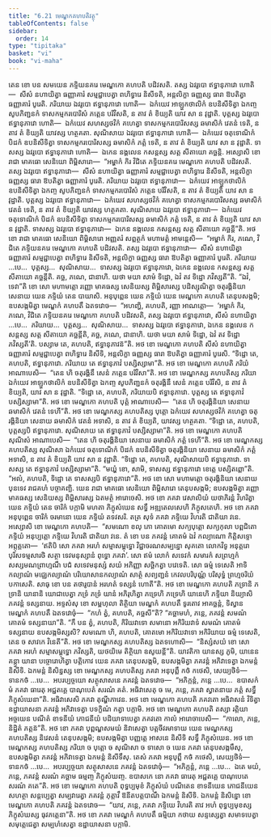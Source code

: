 ```yaml
---
title: "6.21 មេណ្ឌកគហបតិវត្ថុ"
tableOfContents: false
sidebar:
  order: 14
type: "tipitaka"
basket: "vi"
book: "vi-maha"
---
```



<DynamicBreadcrumb />

<Division number="296" book="vi-maha">

<Paragraph number="1343" book="vi-maha">
តេន ខោ បន សមយេន ភទ្ទិយនគរេ មេណ្ឌកោ គហបតិ បដិវសតិ. តស្ស ឯវរូបោ ឥទ្ធានុភាវោ ហោតិ—  សីសំ នហាយិត្វា ធញ្ញាគារំ សម្មជ្ជាបេត្វា ពហិទ្វារេ និសីទតិ, អន្តលិក្ខា ធញ្ញស្ស ធារា ឱបតិត្វា ធញ្ញាគារំ បូរេតិ. ភរិយាយ ឯវរូបោ ឥទ្ធានុភាវោ ហោតិ—  ឯកំយេវ អាឡ្ហកថាលិកំ ឧបនិសីទិត្វា ឯកញ្ច សូបភិញ្ជនកំ ទាសកម្មករបោរិសំ ភត្តេន បរិវិសតិ, ន តាវ តំ ខិយ្យតិ យាវ សា ន វុដ្ឋាតិ. បុត្តស្ស ឯវរូបោ ឥទ្ធានុភាវោ ហោតិ—  ឯកំយេវ សហស្សថវិកំ គហេត្វា ទាសកម្មករបោរិសស្ស ឆមាសិកំ វេតនំ ទេតិ, ន តាវ តំ ខិយ្យតិ យាវស្ស ហត្ថគតា. សុណិសាយ ឯវរូបោ ឥទ្ធានុភាវោ ហោតិ—  ឯកំយេវ ចតុទោណិកំ បិដកំ ឧបនិសីទិត្វា ទាសកម្មករបោរិសស្ស ឆមាសិកំ ភត្តំ ទេតិ, ន តាវ តំ ខិយ្យតិ យាវ សា ន វុដ្ឋាតិ. ទាសស្ស ឯវរូបោ ឥទ្ធានុភាវោ ហោតិ—  ឯកេន នង្គលេន កសន្តស្ស សត្ត សីតាយោ គច្ឆន្តិ.
</Paragraph>

<Paragraph number="1344" book="vi-maha">
អស្សោសិ ខោ រាជា មាគធោ សេនិយោ ពិម្ពិសារោ—  “អម្ហាកំ កិរ វិជិតេ ភទ្ទិយនគរេ មេណ្ឌកោ គហបតិ បដិវសតិ. តស្ស ឯវរូបោ ឥទ្ធានុភាវោ—  សីសំ នហាយិត្វា ធញ្ញាគារំ សម្មជ្ជាបេត្វា ពហិទ្វារេ និសីទតិ, អន្តលិក្ខា ធញ្ញស្ស ធារា ឱបតិត្វា ធញ្ញាគារំ បូរេតិ. ភរិយាយ ឯវរូបោ ឥទ្ធានុភាវោ—  ឯកំយេវ អាឡ្ហកថាលិកំ ឧបនិសីទិត្វា ឯកញ្ច សូបភិញ្ជនកំ ទាសកម្មករបោរិសំ ភត្តេន បរិវិសតិ, ន តាវ តំ ខិយ្យតិ យាវ សា ន វុដ្ឋាតិ. បុត្តស្ស ឯវរូបោ ឥទ្ធានុភាវោ—  ឯកំយេវ សហស្សថវិកំ គហេត្វា ទាសកម្មករបោរិសស្ស ឆមាសិកំ វេតនំ ទេតិ, ន តាវ តំ ខិយ្យតិ យាវស្ស ហត្ថគតា. សុណិសាយ ឯវរូបោ ឥទ្ធានុភាវោ—  ឯកំយេវ ចតុទោណិកំ បិដកំ ឧបនិសីទិត្វា ទាសកម្មករបោរិសស្ស ឆមាសិកំ ភត្តំ ទេតិ, ន តាវ តំ ខិយ្យតិ យាវ សា ន វុដ្ឋាតិ. ទាសស្ស ឯវរូបោ ឥទ្ធានុភាវោ—  ឯកេន នង្គលេន កសន្តស្ស សត្ត សីតាយោ គច្ឆន្តី”តិ. អថ ខោ រាជា មាគធោ សេនិយោ ពិម្ពិសារោ អញ្ញតរំ សព្ពត្ថកំ មហាមត្តំ អាមន្តេសិ—  “អម្ហាកំ កិរ, ភណេ, វិជិតេ ភទ្ទិយនគរេ មេណ្ឌកោ គហបតិ បដិវសតិ. តស្ស ឯវរូបោ ឥទ្ធានុភាវោ—  សីសំ នហាយិត្វា ធញ្ញាគារំ សម្មជ្ជាបេត្វា ពហិទ្វារេ និសីទតិ, អន្តលិក្ខា ធញ្ញស្ស ធារា ឱបតិត្វា ធញ្ញាគារំ បូរេតិ. ភរិយាយ …បេ…  បុត្តស្ស…  សុណិសាយ…  ទាសស្ស ឯវរូបោ ឥទ្ធានុភាវោ, ឯកេន នង្គលេន កសន្តស្ស សត្ត សីតាយោ គច្ឆន្តីតិ. គច្ឆ, ភណេ, ជានាហិ. យថា មយា សាមំ ទិដ្ឋោ, ឯវំ តវ ទិដ្ឋោ ភវិស្សតី”តិ.
</Paragraph>

</Division>
<Division number="297" book="vi-maha">

<Paragraph number="1345" book="vi-maha">
“ឯវំ, ទេវា”តិ ខោ សោ មហាមត្តោ រញ្ញោ មាគធស្ស សេនិយស្ស ពិម្ពិសារស្ស បដិស្សុណិត្វា ចតុរង្គិនិយា សេនាយ យេន ភទ្ទិយំ តេន បាយាសិ. អនុបុព្ពេន យេន ភទ្ទិយំ យេន មេណ្ឌកោ គហបតិ តេនុបសង្កមិ; ឧបសង្កមិត្វា មេណ្ឌកំ គហបតឹ ឯតទវោច—  “អហញ្ហិ, គហបតិ, រញ្ញា អាណត្តោ—  ‘អម្ហាកំ កិរ, ភណេ, វិជិតេ ភទ្ទិយនគរេ មេណ្ឌកោ គហបតិ បដិវសតិ, តស្ស ឯវរូបោ ឥទ្ធានុភាវោ, សីសំ នហាយិត្វា …បេ…  ភរិយាយ…  បុត្តស្ស…  សុណិសាយ…  ទាសស្ស ឯវរូបោ ឥទ្ធានុភាវោ, ឯកេន នង្គលេន កសន្តស្ស សត្ត សីតាយោ គច្ឆន្តីតិ, គច្ឆ, ភណេ, ជានាហិ. យថា មយា សាមំ ទិដ្ឋោ, ឯវំ តវ ទិដ្ឋោ ភវិស្សតី’តិ. បស្សាម តេ, គហបតិ, ឥទ្ធានុភាវន៑”តិ. អថ ខោ មេណ្ឌកោ គហបតិ សីសំ នហាយិត្វា ធញ្ញាគារំ សម្មជ្ជាបេត្វា ពហិទ្វារេ និសីទិ, អន្តលិក្ខា ធញ្ញស្ស ធារា ឱបតិត្វា ធញ្ញាគារំ បូរេសិ. “ទិដ្ឋោ តេ, គហបតិ, ឥទ្ធានុភាវោ. ភរិយាយ តេ ឥទ្ធានុភាវំ បស្សិស្សាមា”តិ.
</Paragraph>

<Paragraph number="1346" book="vi-maha">
អថ ខោ មេណ្ឌកោ គហបតិ ភរិយំ អាណាបេសិ—  “តេន ហិ ចតុរង្គិនឹ សេនំ ភត្តេន បរិវិសា”តិ. អថ ខោ មេណ្ឌកស្ស គហបតិស្ស ភរិយា ឯកំយេវ អាឡ្ហកថាលិកំ ឧបនិសីទិត្វា ឯកញ្ច សូបភិញ្ជនកំ ចតុរង្គិនឹ សេនំ ភត្តេន បរិវិសិ, ន តាវ តំ ខិយ្យតិ, យាវ សា ន វុដ្ឋាតិ. “ទិដ្ឋោ តេ, គហបតិ, ភរិយាយបិ ឥទ្ធានុភាវោ. បុត្តស្ស តេ ឥទ្ធានុភាវំ បស្សិស្សាមា”តិ. អថ ខោ មេណ្ឌកោ គហបតិ បុត្តំ អាណាបេសិ—  “តេន ហិ ចតុរង្គិនិយា សេនាយ ឆមាសិកំ វេតនំ ទេហី”តិ. អថ ខោ មេណ្ឌកស្ស គហបតិស្ស បុត្តោ ឯកំយេវ សហស្សថវិកំ គហេត្វា ចតុរង្គិនិយា សេនាយ ឆមាសិកំ វេតនំ អទាសិ, ន តាវ តំ ខិយ្យតិ, យាវស្ស ហត្ថគតា. “ទិដ្ឋោ តេ, គហបតិ, បុត្តស្សបិ ឥទ្ធានុភាវោ. សុណិសាយ តេ ឥទ្ធានុភាវំ បស្សិស្សាមា”តិ. អថ ខោ មេណ្ឌកោ គហបតិ សុណិសំ អាណាបេសិ—  “តេន ហិ ចតុរង្គិនិយា សេនាយ ឆមាសិកំ ភត្តំ ទេហី”តិ. អថ ខោ មេណ្ឌកស្ស គហបតិស្ស សុណិសា ឯកំយេវ ចតុទោណិកំ បិដកំ ឧបនិសីទិត្វា ចតុរង្គិនិយា សេនាយ ឆមាសិកំ ភត្តំ អទាសិ, ន តាវ តំ ខិយ្យតិ យាវ សា ន វុដ្ឋាតិ. “ទិដ្ឋោ តេ, គហបតិ, សុណិសាយបិ ឥទ្ធានុភាវោ. ទាសស្ស តេ ឥទ្ធានុភាវំ បស្សិស្សាមា”តិ. “មយ្ហំ ខោ, សាមិ, ទាសស្ស ឥទ្ធានុភាវោ ខេត្តេ បស្សិតព្ពោ”តិ. “អលំ, គហបតិ, ទិដ្ឋោ តេ ទាសស្សបិ ឥទ្ធានុភាវោ”តិ. អថ ខោ សោ មហាមត្តោ ចតុរង្គិនិយា សេនាយ បុនទេវ រាជគហំ បច្ចាគញ្ឆិ. យេន រាជា មាគធោ សេនិយោ ពិម្ពិសារោ តេនុបសង្កមិ; ឧបសង្កមិត្វា រញ្ញោ មាគធស្ស សេនិយស្ស ពិម្ពិសារស្ស ឯតមត្ថំ អារោចេសិ.
</Paragraph>

</Division>
<Division number="298" book="vi-maha">

<Paragraph number="1347" book="vi-maha">
អថ ខោ ភគវា វេសាលិយំ យថាភិរន្តំ វិហរិត្វា យេន ភទ្ទិយំ តេន ចារិកំ បក្កាមិ មហតា ភិក្ខុសំឃេន សទ្ធឹ អឌ្ឍតេលសេហិ ភិក្ខុសតេហិ. អថ ខោ ភគវា អនុបុព្ពេន ចារិកំ ចរមានោ យេន ភទ្ទិយំ តទវសរិ. តត្រ សុទំ ភគវា ភទ្ទិយេ វិហរតិ ជាតិយា វនេ. អស្សោសិ ខោ មេណ្ឌកោ គហបតិ—  “សមណោ ខលុ ភោ គោតមោ សក្យបុត្តោ សក្យកុលា បព្ពជិតោ ភទ្ទិយំ អនុប្បត្តោ ភទ្ទិយេ វិហរតិ ជាតិយា វនេ. តំ ខោ បន ភគវន្តំ គោតមំ ឯវំ កល្យាណោ កិត្តិសទ្ទោ អព្ភុគ្គតោ—  ‘ឥតិបិ សោ ភគវា អរហំ សម្មាសម្ពុទ្ធោ វិជ្ជាចរណសម្បន្នោ សុគតោ លោកវិទូ អនុត្តរោ បុរិសទម្មសារថិ សត្ថា ទេវមនុស្សានំ ពុទ្ធោ ភគវា’. សោ ឥមំ លោកំ សទេវកំ សមារកំ សព្រហ្មកំ សស្សមណព្រាហ្មណឹ បជំ សទេវមនុស្សំ សយំ អភិញ្ញា សច្ឆិកត្វា បវេទេតិ. សោ ធម្មំ ទេសេតិ អាទិកល្យាណំ មជ្ឈេកល្យាណំ បរិយោសានកល្យាណំ សាត្ថំ សព្យញ្ជនំ កេវលបរិបុណ្ណំ បរិសុទ្ធំ ព្រហ្មចរិយំ បកាសេតិ. សាធុ ខោ បន តថារូបានំ អរហតំ ទស្សនំ ហោតី”តិ.
</Paragraph>

<Paragraph number="1348" book="vi-maha">
អថ ខោ មេណ្ឌកោ គហបតិ ភទ្រានិ ភទ្រានិ យានានិ យោជាបេត្វា ភទ្រំ ភទ្រំ យានំ អភិរុហិត្វា ភទ្រេហិ ភទ្រេហិ យានេហិ ភទ្ទិយា និយ្យាសិ ភគវន្តំ ទស្សនាយ. អទ្ទសំសុ ខោ សម្ពហុលា តិត្ថិយា មេណ្ឌកំ គហបតឹ ទូរតោវ អាគច្ឆន្តំ, ទិស្វាន មេណ្ឌកំ គហបតឹ ឯតទវោចុំ—  “កហំ ត្វំ, គហបតិ, គច្ឆសី”តិ? “គច្ឆាមហំ, ភន្តេ, ភគវន្តំ សមណំ គោតមំ ទស្សនាយា”តិ. “កឹ បន ត្វំ, គហបតិ, កិរិយវាទោ សមានោ អកិរិយវាទំ សមណំ គោតមំ ទស្សនាយ ឧបសង្កមិស្សសិ? សមណោ ហិ, គហបតិ, គោតមោ អកិរិយវាទោ អកិរិយាយ ធម្មំ ទេសេតិ, តេន ច សាវកេ វិនេតី”តិ. អថ ខោ មេណ្ឌកស្ស គហបតិស្ស ឯតទហោសិ—  “និស្សំសយំ ខោ សោ ភគវា អរហំ សម្មាសម្ពុទ្ធោ ភវិស្សតិ, យថយិមេ តិត្ថិយា ឧសូយន្តី”តិ. យាវតិកា យានស្ស ភូមិ, យានេន គន្ត្វា យានា បច្ចោរោហិត្វា បត្តិកោវ យេន ភគវា តេនុបសង្កមិ, ឧបសង្កមិត្វា ភគវន្តំ អភិវាទេត្វា ឯកមន្តំ និសីទិ. ឯកមន្តំ និសិន្នស្ស ខោ មេណ្ឌកស្ស គហបតិស្ស ភគវា អនុបុព្ពឹ កថំ កថេសិ, សេយ្យថិទំ—  ទានកថំ …បេ…  អបរប្បច្ចយោ សត្ថុសាសនេ ភគវន្តំ ឯតទវោច—  “អភិក្កន្តំ, ភន្តេ …បេ…  ឧបាសកំ មំ ភគវា ធារេតុ អជ្ជតគ្គេ បាណុបេតំ សរណំ គតំ. អធិវាសេតុ ច មេ, ភន្តេ, ភគវា ស្វាតនាយ ភត្តំ សទ្ធឹ ភិក្ខុសំឃេនា”តិ. អធិវាសេសិ ភគវា តុណ្ហីភាវេន. អថ ខោ មេណ្ឌកោ គហបតិ ភគវតោ អធិវាសនំ វិទិត្វា ឧដ្ឋាយាសនា ភគវន្តំ អភិវាទេត្វា បទក្ខិណំ កត្វា បក្កាមិ.
</Paragraph>

<Paragraph number="1349" book="vi-maha">
អថ ខោ មេណ្ឌកោ គហបតិ តស្សា រត្តិយា អច្ចយេន បណីតំ ខាទនីយំ ភោជនីយំ បដិយាទាបេត្វា ភគវតោ កាលំ អារោចាបេសិ—  “កាលោ, ភន្តេ, និដ្ឋិតំ ភត្តន៑”តិ. អថ ខោ ភគវា បុព្ពណ្ហសមយំ និវាសេត្វា បត្តចីវរមាទាយ យេន មេណ្ឌកស្ស គហបតិស្ស និវេសនំ តេនុបសង្កមិ; ឧបសង្កមិត្វា បញ្ញត្តេ អាសនេ និសីទិ សទ្ធឹ ភិក្ខុសំឃេន. អថ ខោ មេណ្ឌកស្ស គហបតិស្ស ភរិយា ច បុត្តោ ច សុណិសា ច ទាសោ ច យេន ភគវា តេនុបសង្កមឹសុ, ឧបសង្កមិត្វា ភគវន្តំ អភិវាទេត្វា ឯកមន្តំ និសីទឹសុ. តេសំ ភគវា អនុបុព្ពឹ កថំ កថេសិ, សេយ្យថិទំ—  ទានកថំ …បេ…  អបរប្បច្ចយា សត្ថុសាសនេ ភគវន្តំ ឯតទវោចុំ—  “អភិក្កន្តំ, ភន្តេ …បេ…  ឯតេ មយំ, ភន្តេ, ភគវន្តំ សរណំ គច្ឆាម ធម្មញ្ច ភិក្ខុសំឃញ្ច. ឧបាសកេ នោ ភគវា ធារេតុ អជ្ជតគ្គេ បាណុបេតេ សរណំ គតេ”តិ. អថ ខោ មេណ្ឌកោ គហបតិ ពុទ្ធប្បមុខំ ភិក្ខុសំឃំ បណីតេន ខាទនីយេន ភោជនីយេន សហត្ថា សន្តប្បេត្វា សម្បវារេត្វា ភគវន្តំ ភុត្តាវឹ ឱនីតបត្តបាណឹ ឯកមន្តំ និសីទិ. ឯកមន្តំ និសិន្នោ ខោ មេណ្ឌកោ គហបតិ ភគវន្តំ ឯតទវោច—  “យាវ, ភន្តេ, ភគវា ភទ្ទិយេ វិហរតិ តាវ អហំ ពុទ្ធប្បមុខស្ស ភិក្ខុសំឃស្ស ធុវភត្តេនា”តិ. អថ ខោ ភគវា មេណ្ឌកំ គហបតឹ ធម្មិយា កថាយ សន្ទស្សេត្វា សមាទបេត្វា សមុត្តេជេត្វា សម្បហំសេត្វា ឧដ្ឋាយាសនា បក្កាមិ.
</Paragraph>
</Division>